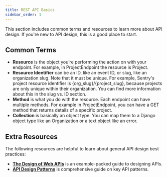 ```yaml
---
title: REST API Basics
sidebar_order: 1
---
```

This section includes common terms and resources to learn more about API design. If you're new to API design, this is a good place to start.

## Common Terms
- **Resource** is the object you’re performing the action on with your endpoint. For example, in ProjectEndpoint the resource is Project.
- **Resource Identifier** can be an ID, like an event ID, or slug, like an organization slug. Note that it must be unique. For example, Sentry's project resource identifier is \{org_slug}/\{project_slug}, because projects are only unique within their organization. You can find more information about this in the slug vs. ID section.
- **Method** is what you do with the resource. Each endpoint can have multiple methods. For example in ProjectEndpoint, you can have a GET method that returns details of a specific project.
- **Collection** is basically an object type. You can map them to a Django object type like an Organization or a text object like an error.

## Extra Resources
The following resources are helpful to learn about general API design best practices:

- **[The Design of Web APIs](https://g.co/kgs/R7rXEk)** is an example-packed guide to designing APIs.
- **[API Design Patterns](https://g.co/kgs/Vfnpe5)** is comprehensive guide on key API patterns.
